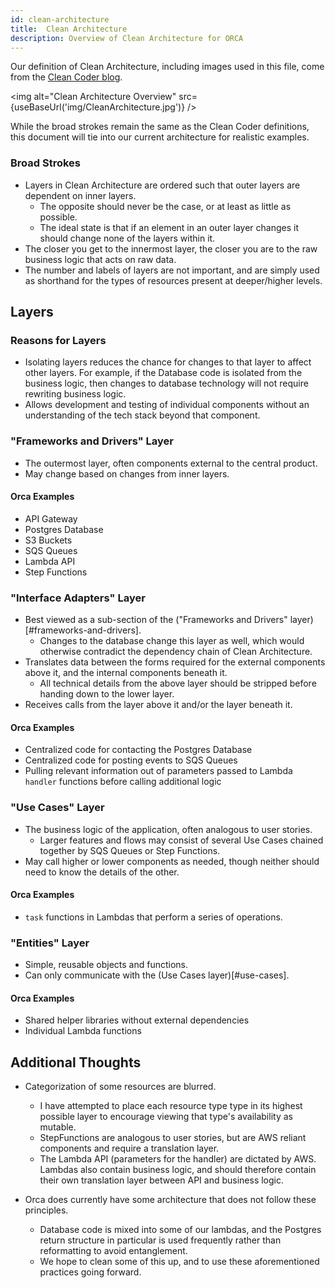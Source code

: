 ```yaml
---
id: clean-architecture
title:  Clean Architecture
description: Overview of Clean Architecture for ORCA
---
```



Our definition of Clean Architecture, including images used in this file, 
come from the [Clean Coder blog](https://blog.cleancoder.com/uncle-bob/2012/08/13/the-clean-architecture.html).

<img alt="Clean Architecture Overview" src={useBaseUrl('img/CleanArchitecture.jpg')} />

While the broad strokes remain the same as the Clean Coder definitions, this document will tie into our current architecture for realistic examples.

### Broad Strokes
- Layers in Clean Architecture are ordered such that outer layers are dependent on inner layers.
  - The opposite should never be the case, or at least as little as possible.
  - The ideal state is that if an element in an outer layer changes it should change none of the layers within it.
- The closer you get to the innermost layer, the closer you are to the raw business logic that acts on raw data. 
- The number and labels of layers are not important, and are simply used as shorthand for the types of resources present at deeper/higher levels.

## Layers
### Reasons for Layers
- Isolating layers reduces the chance for changes to that layer to affect other layers.
  For example, if the Database code is isolated from the business logic, then changes to database technology will not require rewriting business logic.
- Allows development and testing of individual components without an understanding of the tech stack beyond that component.


<a name="frameworks-and-drivers"></a>

### "Frameworks and Drivers" Layer
- The outermost layer, often components external to the central product.
- May change based on changes from inner layers.

#### Orca Examples
- API Gateway
- Postgres Database
- S3 Buckets
- SQS Queues
- Lambda API
- Step Functions


<a name="interface"></a>

### "Interface Adapters" Layer
- Best viewed as a sub-section of the ("Frameworks and Drivers" layer)[#frameworks-and-drivers].
  - Changes to the database change this layer as well, which would otherwise contradict the dependency chain of Clean Architecture.
- Translates data between the forms required for the external components above it, and the internal components beneath it.
  - All technical details from the above layer should be stripped before handing down to the lower layer.
- Receives calls from the layer above it and/or the layer beneath it.

#### Orca Examples
- Centralized code for contacting the Postgres Database
- Centralized code for posting events to SQS Queues
- Pulling relevant information out of parameters passed to Lambda `handler` functions before calling additional logic


<a name="use-cases"></a>

### "Use Cases" Layer
- The business logic of the application, often analogous to user stories.
  - Larger features and flows may consist of several Use Cases chained together by SQS Queues or Step Functions.
- May call higher or lower components as needed, though neither should need to know the details of the other.

#### Orca Examples
- `task` functions in Lambdas that perform a series of operations.


<a name="entities"></a>

### "Entities" Layer
- Simple, reusable objects and functions.
- Can only communicate with the (Use Cases layer)[#use-cases].

#### Orca Examples
- Shared helper libraries without external dependencies
- Individual Lambda functions

## Additional Thoughts
- Categorization of some resources are blurred.
  - I have attempted to place each resource type type in its highest possible layer to encourage viewing that type's availability as mutable.
  - StepFunctions are analogous to user stories, but are AWS reliant components and require a translation layer.
  - The Lambda API (parameters for the handler) are dictated by AWS.
    Lambdas also contain business logic, and should therefore contain their own translation layer between API and business logic.

- Orca does currently have some architecture that does not follow these principles.
  - Database code is mixed into some of our lambdas, and the Postgres return structure in particular is used frequently rather than reformatting to avoid entanglement.
  - We hope to clean some of this up, and to use these aforementioned practices going forward.
